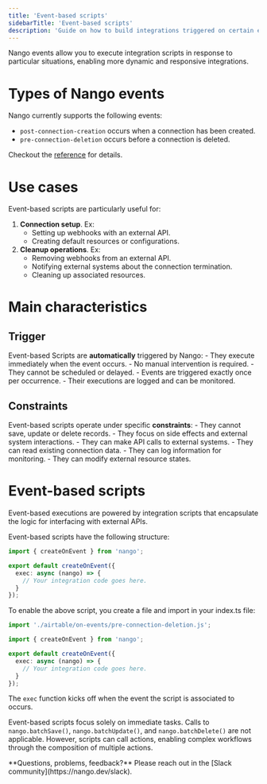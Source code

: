 ```yaml
---
title: 'Event-based scripts'
sidebarTitle: 'Event-based scripts'
description: 'Guide on how to build integrations triggered on certain events.'
---
```


Nango events allow you to execute integration scripts in response to particular situations, enabling more dynamic and responsive integrations.

# Types of Nango events

Nango currently supports the following events:
- `post-connection-creation` occurs when a connection has been created.
- `pre-connection-deletion` occurs before a connection is deleted.

Checkout the [reference](/reference/integration-configuration#on-events-fields) for details.

# Use cases

Event-based scripts are particularly useful for:
1. **Connection setup**. Ex:
    - Setting up webhooks with an external API.
    - Creating default resources or configurations.
2. **Cleanup operations**. Ex:
    - Removing webhooks from an external API.
    - Notifying external systems about the connection termination.
    - Cleaning up associated resources.

# Main characteristics

## Trigger
Event-based Scripts are __automatically__ triggered by Nango:
    - They execute immediately when the event occurs.
    - No manual intervention is required.
    - They cannot be scheduled or delayed.
    - Events are triggered exactly once per occurrence.
    - Their executions are logged and can be monitored.

## Constraints
Event-based scripts operate under specific __constraints__:
    - They cannot save, update or delete records.
    - They focus on side effects and external system interactions.
    - They can make API calls to external systems.
    - They can read existing connection data.
    - They can log information for monitoring.
    - They can modify external resource states.

# Event-based scripts
Event-based executions are powered by integration scripts that encapsulate the logic for interfacing with external APIs.

Event-based scripts have the following structure:

```typescript setup.ts
import { createOnEvent } from 'nango';

export default createOnEvent({
  exec: async (nango) => {
    // Your integration code goes here.
  }
});
```

To enable the above script, you create a file and import in your index.ts file:
```ts index.ts
import './airtable/on-events/pre-connection-deletion.js';
```

```ts pre-connection-deletion.ts  
import { createOnEvent } from 'nango';

export default createOnEvent({
  exec: async (nango) => {
    // Your integration code goes here.
  }
});
```

The `exec` function kicks off when the event the script is associated to occurs.

Event-based scripts focus solely on immediate tasks. Calls to `nango.batchSave()`, `nango.batchUpdate()`, and `nango.batchDelete()` are not applicable. However, scripts can call actions, enabling complex workflows through the composition of multiple actions.

<Tip>
    **Questions, problems, feedback?** Please reach out in the [Slack community](https://nango.dev/slack).
</Tip>